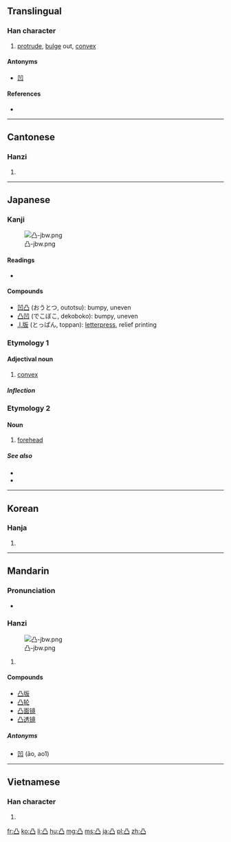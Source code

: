 ==Translingual==
{{stroke order|strokes=5}}
{{stroke order|strokes=5|type=jbw}}

===Han character===
{{Han char|rn=17|rad=凵|as=03|sn=5|four=7777<sub>7</sub>|canj=月尸尸 (BSS)}}

# [[protrude]], [[bulge]] out, [[convex]]

====Antonyms====
* [[凹]]

====References====
* {{Han ref|kx=0135.090|dkj=01809|dj=0301.050|hdz=10307.060|uh=51F8|ud=20984|bh=A559|bd=42329}}

----

==Cantonese==

===Hanzi===
{{yue-hanzi|jyut=dat6|y=dat6}}

# {{defn|lang=yue|sort=凵03}}

----

==Japanese==

===Kanji===
{{ja-kanji|grade=c|rs=凵03}}
[[File:凸-jbw.png|right|thumb]]

====Readings====
* {{ja-readings|on=[[とつ]] (totsu)|kun=[[でこ]] (deko)}}

====Compounds====
* [[凹凸]] (おうとつ, outotsu): bumpy, uneven
* [[凸凹]] (でこぼこ, dekoboko): bumpy, uneven
* [[.l.版]] (とっぱん, toppan): [[letterpress]], relief printing

===Etymology 1===
====Adjectival noun====
{{ja-adj|infl=な|とつ}}

# [[convex]]

=====Inflection=====
{{ja-na|とつ}}

===Etymology 2===
====Noun====
{{ja-noun|でこ}}

# [[forehead]]

=====See also=====
* {{l|ja|額|tr=[[ひたい]], hitai}}
* {{l|ja|お凸|tr=[[おでこ]], odeko}}

----

==Korean==

===Hanja===
{{ko-hanja|hangeul=[[철]], [[돌]]|rv=cheol, dol|mr=ch'ŏl, tol}}

# {{defn|lang=ko|sort=凵03}}

----

==Mandarin==

===Pronunciation===
* {{audio|Zh-tu.ogg|Audio|lang=cmn}}

===Hanzi===
{{cmn-hanzi|pin=[[tū]] ([[tu1]])|wg=[[t'u1|t'u<sup>1</sup>]]}}
[[File:凸-jbw.png|right|thumb]]

# {{defn|lang=cmn|sort=凵03}}

====Compounds====
* [[凸版]]
* [[凸轮]]
* [[凸面镜]]
* [[凸透镜]]

=====Antonyms=====
* [[凹]] (āo, ao1)

----

==Vietnamese==

===Han character===
{{vi-hantu|[[đột]]|rs=凵03}}

# {{defn|lang=vi|sort=凵03}}

[[fr:凸]]
[[ko:凸]]
[[li:凸]]
[[hu:凸]]
[[mg:凸]]
[[ms:凸]]
[[ja:凸]]
[[pl:凸]]
[[zh:凸]]